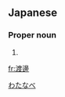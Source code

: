 ==Japanese==
{{ja-kanjitab|渡|邊}}

===Proper noun===
{{ja-pos|proper|わたなべ}}

# {{surname|lang=ja}}

[[Category:Japanese surnames|わたなべ]]

[[fr:渡邊]]